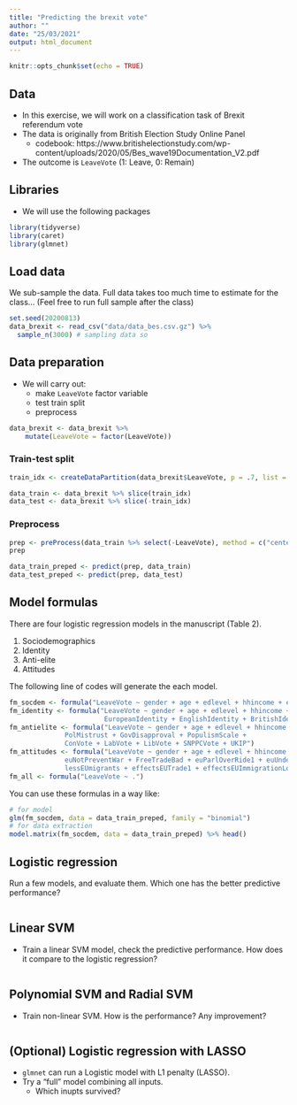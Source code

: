 ```yaml
---
title: "Predicting the brexit vote"
author: ""
date: "25/03/2021"
output: html_document
---
```


```r
knitr::opts_chunk$set(echo = TRUE)
```

## Data

- In this exercise, we will work on a classification task of Brexit referendum vote
- The data is originally from British Election Study Online Panel
  - codebook: https://www.britishelectionstudy.com/wp-content/uploads/2020/05/Bes_wave19Documentation_V2.pdf
- The outcome is `LeaveVote` (1: Leave, 0: Remain)

## Libraries

- We will use the following packages

```r
library(tidyverse)
library(caret)
library(glmnet)
```

## Load data

We sub-sample the data. Full data takes too much time to estimate for the class... (Feel free to run full sample after the class)

```r
set.seed(20200813)
data_brexit <- read_csv("data/data_bes.csv.gz") %>%
  sample_n(3000) # sampling data so
```


## Data preparation

- We will carry out:
  - make `LeaveVote` factor variable
  - test train split
  - preprocess


```r
data_brexit <- data_brexit %>%
    mutate(LeaveVote = factor(LeaveVote))
```

### Train-test split

```r
train_idx <- createDataPartition(data_brexit$LeaveVote, p = .7, list = F) 

data_train <- data_brexit %>% slice(train_idx)
data_test <- data_brexit %>% slice(-train_idx)
```

### Preprocess

```r
prep <- preProcess(data_train %>% select(-LeaveVote), method = c("center", "scale"))
prep

data_train_preped <- predict(prep, data_train)
data_test_preped <- predict(prep, data_test)

```

## Model formulas

There are four logistic regression models  in the manuscript (Table 2).

1. Sociodemographics
2. Identity
3. Anti-elite
4. Attitudes

The following line of codes will generate the each model. 

```r
fm_socdem <- formula("LeaveVote ~ gender + age + edlevel + hhincome + econPersonalRetro1")
fm_identity <- formula("LeaveVote ~ gender + age + edlevel + hhincome + 
                        EuropeanIdentity + EnglishIdentity + BritishIdentity")
fm_antielite <- formula("LeaveVote ~ gender + age + edlevel + hhincome + 
              PolMistrust + GovDisapproval + PopulismScale + 
              ConVote + LabVote + LibVote + SNPPCVote + UKIP")
fm_attitudes <- formula("LeaveVote ~ gender + age + edlevel + hhincome + euUKNotRich + 
              euNotPreventWar + FreeTradeBad + euParlOverRide1 + euUndermineIdentity1 + 
              lessEUmigrants + effectsEUTrade1 + effectsEUImmigrationLower")
fm_all <- formula("LeaveVote ~ .")


```

You can use these formulas in a way like:

```r
# for model
glm(fm_socdem, data = data_train_preped, family = "binomial")
# for data extraction
model.matrix(fm_socdem, data = data_train_preped) %>% head()

```

## Logistic regression

Run a few models, and evaluate them. Which one has the better predictive performance?

```r

```

## Linear SVM

- Train a linear SVM model, check the predictive performance. How does it compare to the logistic regression?

```r

```


## Polynomial SVM and Radial SVM

- Train non-linear SVM. How is the performance? Any improvement?

```r


```


## (Optional) Logistic regression with LASSO

- `glmnet` can run a Logistic model with L1 penalty (LASSO). 
- Try a "full" model combining all inputs.
  - Which inupts survived?

```r

```


